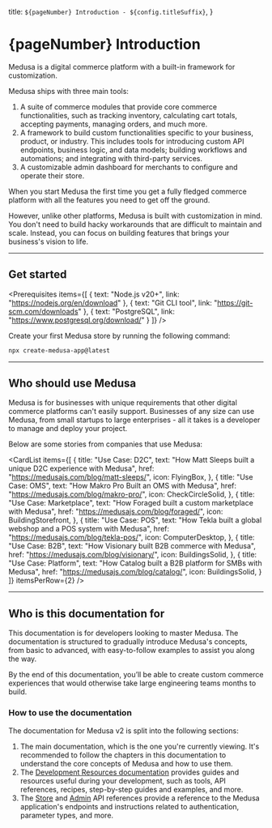 
  title: `${pageNumber} Introduction - ${config.titleSuffix}`,
}

# {pageNumber} Introduction

Medusa is a digital commerce platform with a built-in framework for customization.

Medusa ships with three main tools:

1. A suite of commerce modules that provide core commerce functionalities, such as tracking inventory, calculating cart totals, accepting payments, managing orders, and much more.
2. A framework to build custom functionalities specific to your business, product, or industry. This includes tools for introducing custom API endpoints, business logic, and data models; building workflows and automations; and integrating with third-party services.
3. A customizable admin dashboard for merchants to configure and operate their store.

When you start Medusa the first time you get a fully fledged commerce platform with all the features you need to get off the ground.

However, unlike other platforms, Medusa is built with customization in mind. You don't need to build hacky workarounds that are difficult to maintain and scale. Instead, you can focus on building features that brings your business's vision to life.

--- 

## Get started

<Prerequisites items={[
  {
    text: "Node.js v20+",
    link: "https://nodejs.org/en/download"
  },
  {
    text: "Git CLI tool",
    link: "https://git-scm.com/downloads"
  },
  {
    text: "PostgreSQL",
    link: "https://www.postgresql.org/download/"
  }
]} />

Create your first Medusa store by running the following command:

```bash
npx create-medusa-app@latest
```

---

## Who should use Medusa

Medusa is for businesses with unique requirements that other digital commerce platforms can't easily support. Businesses of any size can use Medusa, from small startups to large enterprises - all it takes is a developer to manage and deploy your project.

Below are some stories from companies that use Medusa:

<CardList items={[
  {
    title: "Use Case: D2C",
    text: "How Matt Sleeps built a unique D2C experience with Medusa",
    href: "https://medusajs.com/blog/matt-sleeps/",
    icon: FlyingBox,
  },
  {
    title: "Use Case: OMS",
    text: "How Makro Pro Built an OMS with Medusa",
    href: "https://medusajs.com/blog/makro-pro/",
    icon: CheckCircleSolid,
  },
  {
    title: "Use Case: Marketplace",
    text: "How Foraged built a custom marketplace with Medusa",
    href: "https://medusajs.com/blog/foraged/",
    icon: BuildingStorefront,
  },
  {
    title: "Use Case: POS",
    text: "How Tekla built a global webshop and a POS system with Medusa",
    href: "https://medusajs.com/blog/tekla-pos/",
    icon: ComputerDesktop,
  },
  {
    title: "Use Case: B2B",
    text: "How Visionary built B2B commerce with Medusa",
    href: "https://medusajs.com/blog/visionary/",
    icon: BuildingsSolid,
  },
  {
    title: "Use Case: Platform",
    text: "How Catalog built a B2B platform for SMBs with Medusa",
    href: "https://medusajs.com/blog/catalog/",
    icon: BuildingsSolid,
  }
]} itemsPerRow={2} />

---

## Who is this documentation for

This documentation is for developers looking to master Medusa. The documentation is structured to gradually introduce Medusa's concepts, from basic to advanced, with easy-to-follow examples to assist you along the way.

By the end of this documentation, you’ll be able to create custom commerce experiences that would otherwise take large engineering teams months to build.

### How to use the documentation

The documentation for Medusa v2 is split into the following sections:

1. The main documentation, which is the one you're currently viewing. It's recommended to follow the chapters in this documentation to understand the core concepts of Medusa and how to use them.
2. The [Development Resources documentation](!resources!) provides guides and resources useful during your development, such as tools, API references, recipes, step-by-step guides and examples, and more.
3. The [Store](!api!/store) and [Admin](!api!/admin) API references provide a reference to the Medusa application's endpoints and instructions related to authentication, parameter types, and more.
